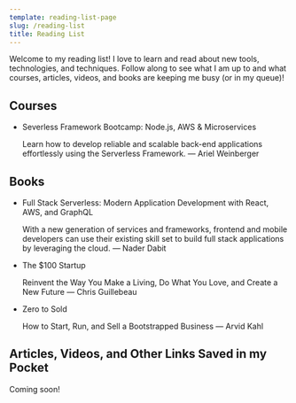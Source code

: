 ```yaml
---
template: reading-list-page
slug: /reading-list
title: Reading List
---
```



Welcome to my reading list! I love to learn and read about new tools, technologies, and techniques. Follow along to see what I am up to and what courses, articles, videos, and books are keeping me busy (or in my queue)!

## Courses

- <ExternalLink url="https://www.udemy.com/share/1032AqBkYbcVZVTHo=/">
    Severless Framework Bootcamp: Node.js, AWS & Microservices
  </ExternalLink>

  Learn how to develop reliable and scalable back-end applications effortlessly using the Serverless Framework. — Ariel Weinberger

## Books

- <ExternalLink url="https://www.amazon.com/Full-Stack-Serverless-Application-Development/dp/1492059897">
    Full Stack Serverless: Modern Application Development with React, AWS, and
    GraphQL
  </ExternalLink>

  With a new generation of services and frameworks, frontend and mobile developers can use their existing skill set to build full stack applications by leveraging the cloud. — Nader Dabit

- <ExternalLink url="https://100startup.com/">The $100 Startup</ExternalLink>

  Reinvent the Way You Make a Living, Do What You Love, and Create a New Future — Chris Guillebeau

- <ExternalLink url="https://thebootstrappedfounder.com/zero-to-sold/">
    Zero to Sold
  </ExternalLink>

  How to Start, Run, and Sell a Bootstrapped Business — Arvid Kahl

## Articles, Videos, and Other Links Saved in my Pocket

Coming soon!
